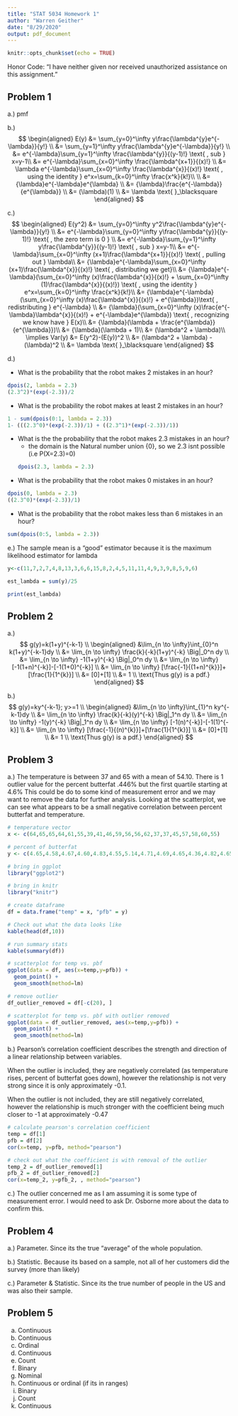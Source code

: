 ```yaml
---
title: "STAT 5034 Homework 1"
author: "Warren Geither"
date: "8/29/2020"
output: pdf_document
---
```


```r
knitr::opts_chunk$set(echo = TRUE)
```

Honor Code: “I have neither given nor received unauthorized assistance on this assignment.” 

## Problem 1

a.) pmf

b.)
$$
\begin{aligned}
E(y) &= \sum_{y=0}^\infty y\frac{\lambda^{y}e^{-\lambda}}{y!} \\
&= \sum_{y=1}^\infty y\frac{\lambda^{y}e^{-\lambda}}{y!} \\
&= e^{-\lambda}\sum_{y=1}^\infty \frac{\lambda^{y}}{(y-1)!} \text{ , sub } x=y-1\\
&= e^{-\lambda}\sum_{x=0}^\infty \frac{\lambda^{x+1}}{(x)!} \\
&= \lambda e^{-\lambda}\sum_{x=0}^\infty \frac{\lambda^{x}}{(x)!} \text{ , using the identity } e^x=\sum_{k=0}^\infty \frac{x^k}{k!}\\
\\
&= {\lambda}e^{-\lambda}e^{\lambda} \\
&= {\lambda}\frac{e^{-\lambda}}{e^{\lambda}} \\
&= (\lambda)(1) \\
&= \lambda \text{ }_\blacksquare
\end{aligned}
$$

c.) 
$$
\begin{aligned}
E(y^2) &= \sum_{y=0}^\infty y^2\frac{\lambda^{y}e^{-\lambda}}{y!} \\ 
&= e^{-\lambda}\sum_{y=0}^\infty y\frac{\lambda^{y}}{(y-1)!} \text{ , the zero term is 0 } \\
&= e^{-\lambda}\sum_{y=1}^\infty y\frac{\lambda^{y}}{(y-1)!} \text{ , sub } x=y-1\\
&= e^{-\lambda}\sum_{x=0}^\infty (x+1)\frac{\lambda^{x+1}}{(x)!}  \text{ , pulling out } \lambda\\
&= {\lambda}e^{-\lambda}\sum_{x=0}^\infty (x+1)\frac{\lambda^{x}}{(x)!}  \text{ , distributing we get}\\
&= {\lambda}e^{-\lambda}(\sum_{x=0}^\infty (x)\frac{\lambda^{x}}{(x)!} + \sum_{x=0}^\infty (1)\frac{\lambda^{x}}{(x)!}) \text{ , using the identity } e^x=\sum_{k=0}^\infty \frac{x^k}{k!}\\
&= {\lambda}e^{-\lambda}(\sum_{x=0}^\infty (x)\frac{\lambda^{x}}{(x)!} + e^{\lambda})\text{ , redistributing } e^{-\lambda} \\
&= {\lambda}(\sum_{x=0}^\infty (x)\frac{e^{-\lambda}\lambda^{x}}{(x)!} + e^{-\lambda}e^{\lambda}) \text{ , recognizing we know have } E(x)\\
&= {\lambda}(\lambda + \frac{e^{\lambda}}{e^{\lambda}})\\
&= {\lambda}(\lambda + 1)\\
&= (\lambda^2 + \lambda)\\
\implies Var(y) &= E(y^2)-(E(y))^2 \\
&= (\lambda^2 + \lambda) - (\lambda)^2 \\
&= \lambda \text{ }_\blacksquare
\end{aligned}
$$

d.)

  - What is the probability that the robot makes 2 mistakes in an hour?
```r
dpois(2, lambda = 2.3)
(2.3^2)*(exp(-2.3))/2
```
 
  - What is the probability the robot makes at least 2 mistakes in an hour?
```r
1 - sum(dpois(0:1, lambda = 2.3))
1- (((2.3^0)*(exp(-2.3))/1) + ((2.3^1)*(exp(-2.3))/1))
```

  - What is the the probability that the robot makes 2.3 mistakes in an hour?
    - the domain is the Natural number union {0}, so we 2.3 isnt possible (i.e P(X=2.3)=0)
```r
dpois(2.3, lambda = 2.3)
```
  
  - What is the probability that the robot makes 0 mistakes in an hour?
```r
dpois(0, lambda = 2.3)
((2.3^0)*(exp(-2.3))/1)
```

  - What is the probability that the robot makes less than 6 mistakes in an hour?
```r
sum(dpois(0:5, lambda = 2.3))
```
e.) The sample mean is a "good" estimator because it is the maximum likelihood estimator for lambda
```r
y<-c(11,7,2,7,4,8,13,3,6,6,15,8,2,4,5,11,11,4,9,3,9,8,5,9,6)

est_lambda = sum(y)/25

print(est_lambda)
```
## Problem 2

a.)
$$
g(y)=k(1+y)^{-k-1} \\
\begin{aligned}
&\lim_{n \to \infty}\int_{0}^n k(1+y)^{-k-1}dy \\
&= \lim_{n \to \infty} \frac{k}{-k}(1+y)^{-k} \Big|_0^n dy \\
&= \lim_{n \to \infty} -1(1+y)^{-k} \Big|_0^n dy \\
&= \lim_{n \to \infty} [-1(1+n)^{-k}]-[-1(1+0)^{-k}] \\
&= \lim_{n \to \infty} [\frac{-1}{(1+n)^{k}}]+[\frac{1}{1^{k}}] \\
&= [0]+[1] \\
&= 1 \\
\text{Thus g(y) is a pdf.}
\end{aligned}
$$

b.) 
$$
g(y)=ky^{-k-1}; y>=1 \\
\begin{aligned}
&\lim_{n \to \infty}\int_{1}^n ky^{-k-1}dy \\
&= \lim_{n \to \infty} \frac{k}{-k}(y)^{-k} \Big|_1^n dy \\
&= \lim_{n \to \infty} -1(y)^{-k} \Big|_1^n dy \\
&= \lim_{n \to \infty} [-1(n)^{-k}]-[-1(1)^{-k}] \\
&= \lim_{n \to \infty} [\frac{-1}{(n)^{k}}]+[\frac{1}{1^{k}}] \\
&= [0]+[1] \\
&= 1 \\
\text{Thus g(y) is a pdf.}
\end{aligned}
$$

## Problem 3

a.) The temperature is between 37 and 65 with a mean of 54.10. There is 1 outlier  value for the percent butterfat .446% but the first quartile starting at 4.6% This could be do to some kind of measurement error and we may want to remove the data for further analysis. Looking at the scatterplot, we can see what appears to be a small negative correlation between percent butterfat and temperature. 
```r
# temperature vector
x <- c(64,65,65,64,61,55,39,41,46,59,56,56,62,37,37,45,57,58,60,55)

# percent of butterfat
y <- c(4.65,4.58,4.67,4.60,4.83,4.55,5.14,4.71,4.69,4.65,4.36,4.82,4.65,4.66,4.95,4.60,4.68,4.65,4.6,.446)

# bring in ggplot
library("ggplot2")

# bring in knitr
library("knitr")

# create dataframe
df = data.frame("temp" = x, "pfb" = y)

# Check out what the data looks like
kable(head(df,10))
```

```r
# run summary stats 
kable(summary(df))
```

```r
# scatterplot for temp vs. pbf
ggplot(data = df, aes(x=temp,y=pfb)) +
  geom_point() +
  geom_smooth(method=lm)
```
```r
# remove outlier
df_outlier_removed = df[-c(20), ]

# scatterplot for temp vs. pbf with outlier removed
ggplot(data = df_outlier_removed, aes(x=temp,y=pfb)) +
  geom_point() +
  geom_smooth(method=lm)
```
b.) Pearson's correlation coefficient describes the strength and direction of a linear relationship between variables. 

When the outlier is included, they are negatively correlated (as temperature rises, percent of butterfat goes down), however the relationship is not very strong since it is only approximately -0.1.

When the outlier is not included, they are still negatively correlated, however the relationship is much stronger with the coefficient being much closer to -1 at approximately -0.47

```r
# calculate pearson's correlation coefficient
temp = df[1]
pfb = df[2]
cor(x=temp, y=pfb, method="pearson")

# check out what the coefficient is with removal of the outlier
temp_2 = df_outlier_removed[1]
pfb_2 = df_outlier_removed[2]
cor(x=temp_2, y=pfb_2, , method="pearson")
```

c.) The outlier concerned me as I am assuming it is some type of measurement error. I would need to ask Dr. Osborne more about the data to confirm this. 


## Problem 4

a.) Parameter. Since its the true "average" of the whole population.

b.) Statistic. Because its based on a sample, not all of her customers did the survey (more than likely)

c.) Parameter & Statistic. Since its the true number of people in the US and was also their sample. 
    
## Problem 5

(a) Continuous
(b) Continuous
(c) Ordinal
(d) Continuous
(e) Count
(f) Binary
(g) Nominal
(h) Continuous or ordinal (if its in ranges)
(i) Binary
(j) Count
(k) Continuous
  